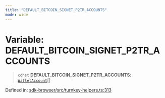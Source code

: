 ```yaml
---
title: "DEFAULT_BITCOIN_SIGNET_P2TR_ACCOUNTS"
mode: wide
---
```

  
# Variable: DEFAULT\_BITCOIN\_SIGNET\_P2TR\_ACCOUNTS

> `const` **DEFAULT\_BITCOIN\_SIGNET\_P2TR\_ACCOUNTS**: [`WalletAccount`](../WalletAccount/readme)[]

Defined in: [sdk-browser/src/turnkey-helpers.ts:313](https://github.com/tkhq/sdk/blob/main/packages/sdk-browser/src/turnkey-helpers.ts#L313)
